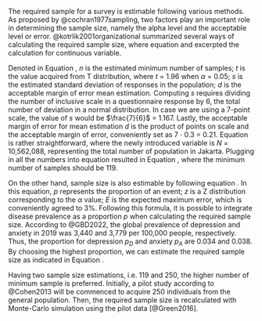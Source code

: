 The required sample for a survey is estimable following various methods. As proposed by @cochran1977sampling, two factors play an important role in determining the sample size, namely the alpha level and the acceptable level or error. @kotrlik2001organizational summarized several ways of calculating the required sample size, where equation \ref{eq-sample1} and \ref{eq-sample2} excerpted the calculation for continuous variable.

\begin{align}
n_0 &= \frac{t^2 \cdot s^2}{d^2} \label{eq-sample1} \\
n   &= \frac{n_0}{1 + \frac{n_0}{N}} \label{eq-sample2}
\end{align}

Denoted in Equation \ref{eq-sample1}, $n$ is the estimated minimum number of samples; $t$ is the value acquired from T distribution, where $t$ = 1.96 when $\alpha$ = 0.05; $s$ is the estimated standard deviation of responses in the population; $d$ is the acceptable margin of error mean estimation. Computing $s$ requires dividing the number of inclusive scale in a questionnaire response by 6, the total number of deviation in a normal distribution. In case we are using a 7-point scale, the value of $s$ would be $\frac{7}{6}$ = 1.167. Lastly, the acceptable margin of error for mean estimation $d$ is the product of points on scale and the acceptable margin of error, conveniently set as 7 $\cdot$ 0.3 = 0.21.  Equation \ref{eq-sample2} is rather straightforward, where the newly introduced variable is $N$ = 10,562,088, representing the total number of population in Jakarta. Plugging in all the numbers into equation resulted in Equation \ref{eq-sample3}, where the minimum number of samples should be 119.

\begin{align}
n_0 &= \frac{1.96^2 \cdot 1.167^2}{0.21^2} \label{eq-sample3} \\
    &= 118.64 \notag \\
    &\approx 119 \notag \\
n   &= \frac{119}{1 + \frac{119}{10,562,088}} \notag \\
    &= 118.99 \notag \\
    &\approx 119 \notag
\end{align}

On the other hand, sample size is also estimable by following equation \ref{eq-sample4}. In this equation, $p$ represents the proportion of an event; $z$ is a Z distribution corresponding to the $\alpha$ value; $E$ is the expected maximum error, which is conveniently agreed to 3%. Following this formula, it is possible to integrate disease prevalence as a proportion $p$ when calculating the required sample size. According to @GBD2022, the global prevalence of depression and anxiety in 2019 was 3,440 and 3,779 per 100,000 people, respectively. Thus, the proportion for depression $p_D$ and anxiety $p_A$ are 0.034 and 0.038. By choosing the highest proportion, we can estimate the required sample size as indicated in Equation \ref{eq-sample5}.

\begin{align}
n &= \frac{p \cdot (1 - p) \cdot z^2}{E^2} \label{eq-sample4} \\
  &= \frac{0.062 \cdot (1 - 0.062) \cdot 1.96^2}{0.03^2} \label{eq-sample5} \\
  &\approx 250 \notag
\end{align}

Having two sample size estimations, i.e. 119 and 250, the higher number of minimum sample is preferred. Initially, a pilot study according to @Cohen2013 will be commenced to acquire 250 individuals from the general population. Then, the required sample size is recalculated with Monte-Carlo simulation using the pilot data [@Green2016].

